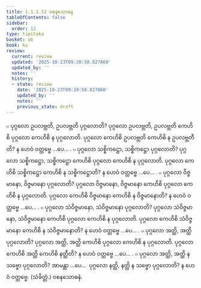 ```yaml
---
title: 1.1.1.12 ဝစနသောဓန
tableOfContents: false
sidebar:
  order: 12
type: tipitaka
basket: ab
book: kv
review:
  current: review
  updated: '2025-10-23T09:20:50.827860'
  updated_by: ''
  notes: ''
  history:
  - state: review
    date: '2025-10-23T09:20:50.827860'
    updated_by: ''
    notes: ''
    previous_state: draft
---
```



<ReviewStatus review={frontmatter.review} showDetails={true} />

<HypothesisAnnotation frontmatter={frontmatter} />

<DynamicBreadcrumb />

<Division number="55" book="kv" e="ch" v="32" p="26">

<Paragraph number="155" book="kv">
๐ ပုဂ္ဂလော ဥပလဗ္ဘတိ, ဥပလဗ္ဘတိ ပုဂ္ဂလောတိ? ပုဂ္ဂလော ဥပလဗ္ဘတိ, ဥပလဗ္ဘတိ ကေဟိစိ ပုဂ္ဂလော ကေဟိစိ န ပုဂ္ဂလောတိ. ပုဂ္ဂလော ကေဟိစိ ဥပလဗ္ဘတိ ကေဟိစိ န ဥပလဗ္ဘတီတိ? န ဟေဝံ ဝတ္တဗ္ဗေ …ပေ… .
</Paragraph>

</Division>
<Division number="56" book="kv" e="ch" v="32" p="26">

<Paragraph number="156" book="kv">
๐ ပုဂ္ဂလော သစ္စိကဋ္ဌော, သစ္စိကဋ္ဌော ပုဂ္ဂလောတိ? ပုဂ္ဂလော သစ္စိကဋ္ဌော, သစ္စိကဋ္ဌော ကေဟိစိ ပုဂ္ဂလော ကေဟိစိ န ပုဂ္ဂလောတိ. ပုဂ္ဂလော ကေဟိစိ သစ္စိကဋ္ဌော ကေဟိစိ န သစ္စိကဋ္ဌောတိ? န ဟေဝံ ဝတ္တဗ္ဗေ …ပေ… .
</Paragraph>

</Division>
<Division number="57" book="kv" e="ch" v="32" p="26">

<Paragraph number="157" book="kv">
๐ ပုဂ္ဂလော ဝိဇ္ဇမာနော, ဝိဇ္ဇမာနော ပုဂ္ဂလောတိ? ပုဂ္ဂလော ဝိဇ္ဇမာနော, ဝိဇ္ဇမာနော ကေဟိစိ ပုဂ္ဂလော ကေဟိစိ န ပုဂ္ဂလောတိ. ပုဂ္ဂလော ကေဟိစိ ဝိဇ္ဇမာနော ကေဟိစိ န ဝိဇ္ဇမာနောတိ? န ဟေဝံ ဝတ္တဗ္ဗေ …ပေ… .
</Paragraph>

</Division>
<Division number="58" book="kv" e="ch" v="32" p="26">

<Paragraph number="158" book="kv">
๐ ပုဂ္ဂလော သံဝိဇ္ဇမာနော, သံဝိဇ္ဇမာနော ပုဂ္ဂလောတိ? ပုဂ္ဂလော သံဝိဇ္ဇမာနော, သံဝိဇ္ဇမာနော ကေဟိစိ ပုဂ္ဂလော ကေဟိစိ န ပုဂ္ဂလောတိ. ပုဂ္ဂလော ကေဟိစိ သံဝိဇ္ဇမာနော ကေဟိစိ န သံဝိဇ္ဇမာနောတိ? န ဟေဝံ ဝတ္တဗ္ဗေ …ပေ… .
</Paragraph>

</Division>
<Division number="59" book="kv" e="ch" v="32" p="26">

<Paragraph number="159" book="kv">
๐ ပုဂ္ဂလော အတ္ထိ, အတ္ထိ ပုဂ္ဂလောတိ? ပုဂ္ဂလော အတ္ထိ, အတ္ထိ ကေဟိစိ ပုဂ္ဂလော ကေဟိစိ န ပုဂ္ဂလောတိ. ပုဂ္ဂလော ကေဟိစိ အတ္ထိ ကေဟိစိ နတ္ထီတိ? န ဟေဝံ ဝတ္တဗ္ဗေ …ပေ… .
</Paragraph>

</Division>
<Division number="60" book="kv" e="ch" v="32" p="26">

<Paragraph number="160" book="kv">
๐ ပုဂ္ဂလော အတ္ထိ, အတ္ထိ န သဗ္ဗော ပုဂ္ဂလောတိ? အာမန္တာ …ပေ…  ပုဂ္ဂလော နတ္ထိ, နတ္ထိ န သဗ္ဗော ပုဂ္ဂလောတိ? န ဟေဝံ ဝတ္တဗ္ဗေ. (သံခိတ္တံ.)

</Paragraph>
</Division>

<Paragraph number="161" type="center" book="kv">
ဝစနသောဓနံ.
</Paragraph>